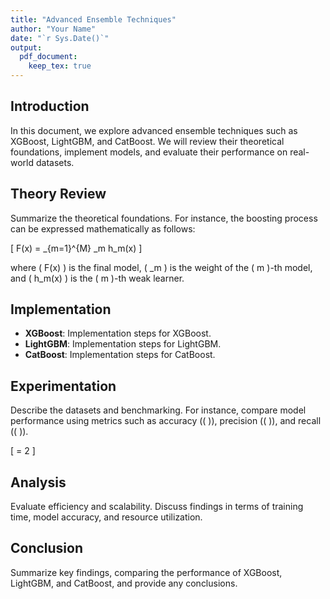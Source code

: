 ```yaml
---
title: "Advanced Ensemble Techniques"
author: "Your Name"
date: "`r Sys.Date()`"
output:
  pdf_document:
    keep_tex: true
---
```


## Introduction

In this document, we explore advanced ensemble techniques such as XGBoost, LightGBM, and CatBoost. We will review their theoretical foundations, implement models, and evaluate their performance on real-world datasets.

## Theory Review

Summarize the theoretical foundations. For instance, the boosting process can be expressed mathematically as follows:

\[
F(x) = \sum_{m=1}^{M} \alpha_m h_m(x)
\]

where \( F(x) \) is the final model, \( \alpha_m \) is the weight of the \( m \)-th model, and \( h_m(x) \) is the \( m \)-th weak learner.

## Implementation

- **XGBoost**: Implementation steps for XGBoost.
- **LightGBM**: Implementation steps for LightGBM.
- **CatBoost**: Implementation steps for CatBoost.

## Experimentation

Describe the datasets and benchmarking. For instance, compare model performance using metrics such as accuracy (\( \text{Acc} \)), precision (\( \text{Prec} \)), and recall (\( \text{Rec} \)).

\[
\text{F1 Score} = 2 \times \frac{\text{Prec} \times \text{Rec}}{\text{Prec} + \text{Rec}}
\]

## Analysis

Evaluate efficiency and scalability. Discuss findings in terms of training time, model accuracy, and resource utilization.

## Conclusion

Summarize key findings, comparing the performance of XGBoost, LightGBM, and CatBoost, and provide any conclusions.
